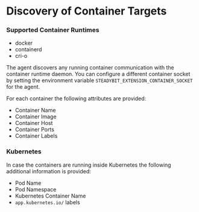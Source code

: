 # Discovery of Container Targets

### Supported Container Runtimes

 * docker
 * containerd
 * cri-o

The agent discovers any running container communication with the container runtime daemon. You can configure a different container socket by setting the environment variable `STEADYBIT_EXTENSION_CONTAINER_SOCKET` for the agent.

For each container the following attributes are provided:

* Container Name
* Container Image
* Container Host
* Container Ports
* Container Labels

### Kubernetes

In case the containers are running inside Kubernetes the following additional information is provided:

* Pod Name
* Pod Namespace
* Kubernetes Container Name
* `app.kubernetes.io/` labels
